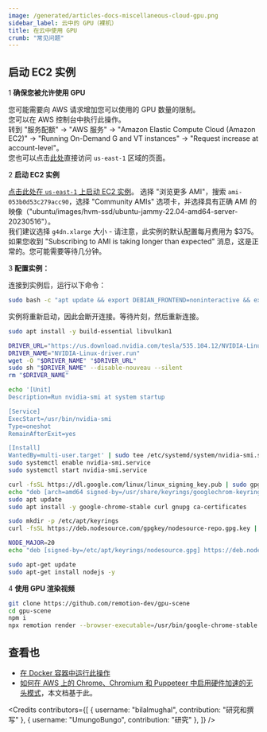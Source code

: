 ```yaml
---
image: /generated/articles-docs-miscellaneous-cloud-gpu.png
sidebar_label: 云中的 GPU（裸机）
title: 在云中使用 GPU
crumb: "常见问题"
---
```


## 启动 EC2 实例

<Step>1</Step> <strong>确保您被允许使用 GPU</strong>

您可能需要向 AWS 请求增加您可以使用的 GPU 数量的限制。  
您可以在 AWS 控制台中执行此操作。  
转到 "服务配额" -> "AWS 服务" -> "Amazon Elastic Compute Cloud (Amazon EC2)" -> "Running On-Demand G and VT instances" -> "Request increase at account-level"。  
您也可以点击[此处](https://us-east-1.console.aws.amazon.com/servicequotas/home/services/ec2/quotas/L-DB2E81BA)直接访问 `us-east-1` 区域的页面。

<Step>2</Step> <strong>启动 EC2 实例</strong>

[点击此处在 `us-east-1` 上启动 EC2 实例](https://us-east-1.console.aws.amazon.com/ec2/home?region=us-east-1#LaunchInstances:)。  
选择 "浏览更多 AMI"，搜索 `ami-053b0d53c279acc90`，选择 "Community AMIs" 选项卡，并选择具有正确 AMI 的映像（"ubuntu/images/hvm-ssd/ubuntu-jammy-22.04-amd64-server-20230516"）。  
我们建议选择 `g4dn.xlarge` 大小 - 请注意，此实例的默认配置每月费用为 $375。  
如果您收到 "Subscribing to AMI is taking longer than expected" 消息，这是正常的。您可能需要等待几分钟。

<Step>3</Step> <strong>配置实例：</strong>

连接到实例后，运行以下命令：

```bash title="将 Linux 内核升级至 v6"
sudo bash -c "apt update && export DEBIAN_FRONTEND=noninteractive && export NEEDRESTART_MODE=a && apt upgrade -y && reboot"
```

实例将重新启动，因此会断开连接。等待片刻，然后重新连接。

```bash title="安装 libvulkan"
sudo apt install -y build-essential libvulkan1
```

```bash title="安装 GPU 驱动程序"
DRIVER_URL="https://us.download.nvidia.com/tesla/535.104.12/NVIDIA-Linux-x86_64-535.104.12.run"
DRIVER_NAME="NVIDIA-Linux-driver.run"
wget -O "$DRIVER_NAME" "$DRIVER_URL"
sudo sh "$DRIVER_NAME" --disable-nouveau --silent
rm "$DRIVER_NAME"
```

```bash title="配置启动服务"
echo '[Unit]
Description=Run nvidia-smi at system startup

[Service]
ExecStart=/usr/bin/nvidia-smi
Type=oneshot
RemainAfterExit=yes

[Install]
WantedBy=multi-user.target' | sudo tee /etc/systemd/system/nvidia-smi.service
sudo systemctl enable nvidia-smi.service
sudo systemctl start nvidia-smi.service
```

```bash title="安装 Chrome"
curl -fsSL https://dl.google.com/linux/linux_signing_key.pub | sudo gpg --dearmor -o /usr/share/keyrings/googlechrom-keyring.gpg
echo "deb [arch=amd64 signed-by=/usr/share/keyrings/googlechrom-keyring.gpg] http://dl.google.com/linux/chrome/deb/ stable main" | sudo tee /etc/apt/sources.list.d/google-chrome.list
sudo apt update
sudo apt install -y google-chrome-stable curl gnupg ca-certificates
```

```bash title="安装 Node.js"
sudo mkdir -p /etc/apt/keyrings
curl -fsSL https://deb.nodesource.com/gpgkey/nodesource-repo.gpg.key | sudo gpg --dearmor -o /etc/apt/keyrings/nodesource.gpg

NODE_MAJOR=20
echo "deb [signed-by=/etc/apt/keyrings/nodesource.gpg] https://deb.nodesource.com/node_$NODE_MAJOR.x nodistro main" | sudo tee /etc/apt/sources.list.d/nodesource.list

sudo apt-get update
sudo apt-get install nodejs -y
```

<Step>4</Step> <strong>使用 GPU 渲染视频</strong><br/>

```bash title="克隆 Remotion GPU 演示"
git clone https://github.com/remotion-dev/gpu-scene
cd gpu-scene
npm i
npx remotion render --browser-executable=/usr/bin/google-chrome-stable --gl=angle-egl --enable-multiprocess-on-linux
```

## 查看也

- [在 Docker 容器中运行此操作](/docs/miscellaneous/cloud-gpu-docker)
- [如何在 AWS 上的 Chrome、Chromium 和 Puppeteer 中启用硬件加速的无头模式](https://mirzabilal.com/how-to-enable-hardware-acceleration-on-chrome-chromium-puppeteer-on-aws-in-headless-mode)，本文档基于此。

<Credits contributors={[
{
username: "bilalmughal",
contribution: "研究和撰写"
},
{
username: "UmungoBungo",
contribution: "研究"
},
]} />
```
